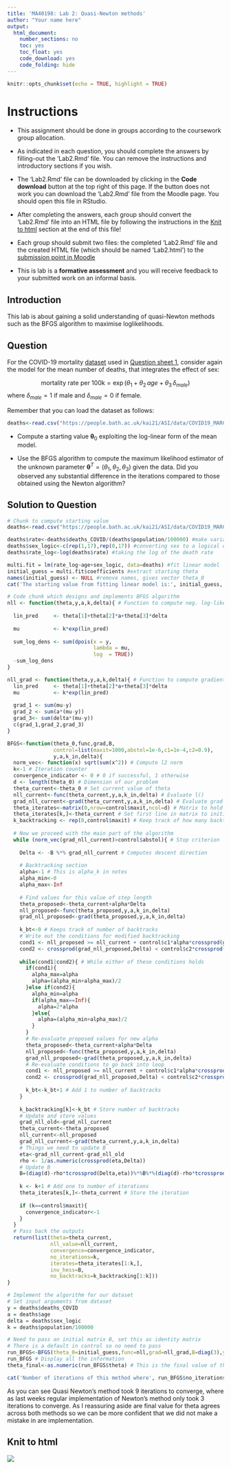 ```yaml
---
title: 'MA40198: Lab 2: Quasi-Newton methods'
author: "Your name here"
output:
  html_document:
    number_sections: no
    toc: yes
    toc_float: yes
    code_download: yes
    code_folding: hide
---
```


```r
knitr::opts_chunk$set(echo = TRUE, highlight = TRUE)
```

# Instructions

-   This assignment should be done in groups according to the coursework group allocation.

-   As indicated in each question, you should complete the answers by filling-out the 'Lab2.Rmd' file. You can remove the instructions and introductory sections if you wish.

-   The 'Lab2.Rmd' file can be downloaded by clicking in the **Code download** button at the top right of this page. If the button does not work you can download the 'Lab2.Rmd' file from the Moodle page. You should open this file in RStudio.

-   After completing the answers, each group should convert the 'Lab2.Rmd' file into an HTML file by following the instructions in the <a href="#knit-to-html">Knit to html</a> section at the end of this file!

-   Each group should submit two files: the completed 'Lab2.Rmd' file and the created HTML file (which should be named 'Lab2.html') to the <a href="https://moodle.bath.ac.uk/mod/assign/view.php?id=1160443">submission point in Moodle</a>

-   This is lab is a **formative assessment** and you will receive feedback to your submitted work on an informal basis.

## Introduction

This lab is about gaining a solid understanding of quasi-Newton methods such as the BFGS algorithm to maximise loglikelihoods.

## Question

For the COVID-19 mortality [dataset](https://people.bath.ac.uk/kai21/ASI/data/COVID19_MARCH_JUNE.csv) used in [Question sheet 1](https://moodle.bath.ac.uk/pluginfile.php/2120917/mod_resource/content/1/Lab1.html), consider again the model for the mean number of deaths, that integrates the effect of sex:

$$\mbox{mortality rate per 100k}=\exp(\theta_1+\theta_2\, age+\theta_3\,\delta_{male})$$ where $\delta_{male}=1$ if male and $\delta_{male}=0$ if female.

Remember that you can load the dataset as follows:

```r
deaths<-read.csv("https://people.bath.ac.uk/kai21/ASI/data/COVID19_MARCH_JUNE.csv",header =TRUE)
```

-   Compute a starting value $\boldsymbol{\theta}_0$ exploiting the log-linear form of the mean model.

-   Use the BFGS algorithm to compute the maximum likelihood estimator of the unknown parameter $\boldsymbol{\theta}^T=(\theta_1,\theta_2,\theta_3)$ given the data. Did you observed any substantial difference in the iterations compared to those obtained using the Newton algorithm?

## Solution to Question {.unnumbered}

```r
# Chunk to compute starting value
deaths<-read.csv("https://people.bath.ac.uk/kai21/ASI/data/COVID19_MARCH_JUNE.csv",header =TRUE)

deaths$rate<-deaths$deaths_COVID/(deaths$population/100000) #make variable for rate
deaths$sex_logic<-c(rep(1,17),rep(0,17)) #converting sex to a logical operator
deaths$rate_log<-log(deaths$rate) #taking the log of the death rate

multi.fit = lm(rate_log~age+sex_logic, data=deaths) #fit linear model
initial_guess = multi.fit$coefficients #extract starting theta
names(initial_guess) <- NULL #remove names, gives vector theta_0
cat('The starting value from fitting linear model is:', initial_guess, '\n')
```

```r
# Code chunk which designs and implements BFGS algorithm
nll <- function(theta,y,a,k,delta){ # Function to compute neg. log-likelihood
  
  lin_pred     <- theta[1]+theta[2]*a+theta[3]*delta
  
  mu           <- k*exp(lin_pred)
  
  sum_log_dens <- sum(dpois(x = y,
                            lambda = mu,
                            log  = TRUE))
  -sum_log_dens
}

nll_grad <- function(theta,y,a,k,delta){ # Function to compute gradient
  lin_pred     <- theta[1]+theta[2]*a+theta[3]*delta
  mu           <- k*exp(lin_pred)
  
  grad_1 <- sum(mu-y)
  grad_2 <- sum(a*(mu-y))
  grad_3<- sum(delta*(mu-y))
  c(grad_1,grad_2,grad_3)
}

BFGS<-function(theta_0,func,grad,B,
               control=list(maxit=1000,abstol=1e-6,c1=1e-4,c2=0.9),
               y,a,k_in,delta){
  norm_vec<- function(x) sqrt(sum(x^2)) # Compute l2 norm
  k<-1 # Iteration counter
  convergence_indicator <- 0 # 0 if successful, 1 otherwise
  d <- length(theta_0) # Dimension of our problem
  theta_current<-theta_0 # Set current value of theta
  nll_current<-func(theta_current,y,a,k_in,delta) # Evaluate l()
  grad_nll_current<-grad(theta_current,y,a,k_in,delta) # Evaluate grad l()
  theta_iterates<-matrix(0,nrow=control$maxit,ncol=d) # Matrix to hold iterates
  theta_iterates[k,]<-theta_current # Set first line in matrix to initial guess
  k_backtracking <- rep(0,control$maxit) # Keep track of how many backtracks at each iteration
  
  # Now we proceed with the main part of the algorithm
  while (norm_vec(grad_nll_current)>control$abstol){ # Stop criterion
    
    Delta <- -B %*% grad_nll_current # Computes descent direction
    
    # Backtracking section
    alpha<-1 # This is alpha_k in notes
    alpha_min<-0 
    alpha_max<-Inf
    
    # Find values for this value of step length
    theta_proposed<-theta_current+alpha*Delta
    nll_proposed<-func(theta_proposed,y,a,k_in,delta)
    grad_nll_proposed<-grad(theta_proposed,y,a,k_in,delta)
    
    k_bt<-0 # Keeps track of number of backtracks
    # Write out the conditions for modified backtracking
    cond1 <- nll_proposed >= nll_current + control$c1*alpha*crossprod(grad_nll_current,Delta)
    cond2 <- crossprod(grad_nll_proposed,Delta) < control$c2*crossprod(grad_nll_current,Delta)
    
    while(cond1|cond2){ # While either of these conditions holds
      if(cond1){
        alpha_max=alpha
        alpha=(alpha_min+alpha_max)/2
      }else if(cond2){
        alpha_min=alpha
        if(alpha_max==Inf){
          alpha=2*alpha
        }else{
          alpha=(alpha_min+alpha_max)/2
        }
      } 
      # Re-evaluate proposed values for new alpha
      theta_proposed<-theta_current+alpha*Delta
      nll_proposed<-func(theta_proposed,y,a,k_in,delta)
      grad_nll_proposed<-grad(theta_proposed,y,a,k_in,delta)
      # Re-evaluate conditions to go back into loop
      cond1 <- nll_proposed >= nll_current + control$c1*alpha*crossprod(grad_nll_current,Delta)
      cond2 <- crossprod(grad_nll_proposed,Delta) < control$c2*crossprod(grad_nll_current,Delta)
      
      k_bt<-k_bt+1 # Add 1 to number of backtracks
    }
    
    k_backtracking[k]<-k_bt # Store number of backtracks
    # Update and store values
    grad_nll_old<-grad_nll_current
    theta_current<-theta_proposed
    nll_current<-nll_proposed
    grad_nll_current<-grad(theta_current,y,a,k_in,delta)
    # Things we need to update B
    eta<-grad_nll_current-grad_nll_old
    rho <- 1/as.numeric(crossprod(eta,Delta))
    # Update B
    B=(diag(d)-rho*tcrossprod(Delta,eta))%*%B%*%(diag(d)-rho*tcrossprod(eta,Delta))+alpha*rho*tcrossprod(Delta,Delta)
    
    k <- k+1 # Add one to number of iterations
    theta_iterates[k,]<-theta_current # Store the iteration
    
    if (k==control$maxit){
      convergence_indicator<-1
    }
  }
  # Pass back the outputs
  return(list(theta=theta_current,
              nll_value=nll_current,
              convergence=convergence_indicator,
              no_iterations=k,
              iterates=theta_iterates[1:k,],
              inv_hess=B,
              no_backtracks=k_backtracking[1:k]))
}

# Implement the algorithm for our dataset
# Set input arguments from dataset
y = deaths$deaths_COVID
a = deaths$age
delta = deaths$sex_logic
k = deaths$population/100000

# Need to pass an initial matrix B, set this as identity matrix
# There is a default in control so no need to pass
run_BFGS<-BFGS(theta_0=initial_guess,func=nll,grad=nll_grad,B=diag(3),y=y,a=a,k_in=k,delta=delta)
run_BFGS # Display all the information
theta_final<-as.numeric(run_BFGS$theta) # This is the final value of theta from the algorithm
```

```r
cat('Number of iterations of this method where', run_BFGS$no_iterations)
```

As you can see Quasi Newton's method took 9 iterations to converge, where as last weeks regular implementation of Newton's method only took 3 iterations to converge. As I reassuring aside are final value for theta agrees across both methods so we can be more confident that we did not make a mistake in are implementation.

## Knit to html

![](https://people.bath.ac.uk/kai21/ASI/img/knit-html-screenshot.png)
